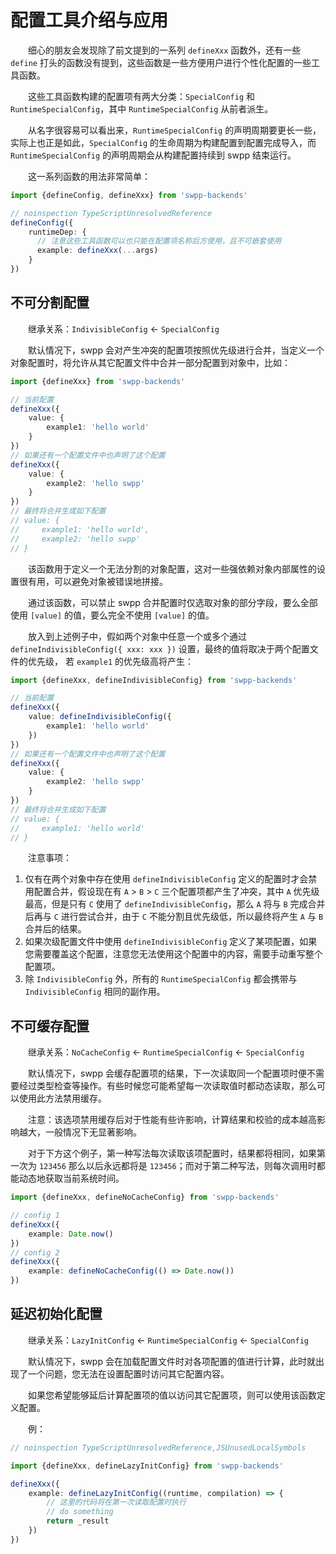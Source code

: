 # 配置工具介绍与应用

&emsp;&emsp;细心的朋友会发现除了前文提到的一系列 `defineXxx` 函数外，还有一些 `define` 打头的函数没有提到，这些函数是一些方便用户进行个性化配置的一些工具函数。

&emsp;&emsp;这些工具函数构建的配置项有两大分类：`SpecialConfig` 和 `RuntimeSpecialConfig`，其中 `RuntimeSpecialConfig` 从前者派生。

&emsp;&emsp;从名字很容易可以看出来，`RuntimeSpecialConfig` 的声明周期要更长一些，实际上也正是如此，`SpecialConfig` 的生命周期为构建配置到配置完成导入，而 `RuntimeSpecialConfig` 的声明周期会从构建配置持续到 swpp 结束运行。

&emsp;&emsp;这一系列函数的用法非常简单：

```typescript
import {defineConfig, defineXxx} from 'swpp-backends'

// noinspection TypeScriptUnresolvedReference
defineConfig({
    runtimeDep: {
      // 注意这些工具函数可以也只能在配置项名称后方使用，且不可嵌套使用
      example: defineXxx(...args)
    }
})
```

## 不可分割配置

&emsp;&emsp;继承关系：`IndivisibleConfig` \<- `SpecialConfig`

&emsp;&emsp;默认情况下，swpp 会对产生冲突的配置项按照优先级进行合并，当定义一个对象配置时，将允许从其它配置文件中合并一部分配置到对象中，比如：

```typescript
import {defineXxx} from 'swpp-backends'

// 当前配置
defineXxx({
    value: {
        example1: 'hello world'
    }
})
// 如果还有一个配置文件中也声明了这个配置
defineXxx({
    value: {
        example2: 'hello swpp'
    }
})
// 最终将合并生成如下配置
// value: {
//     example1: 'hello world',
//     example2: 'hello swpp'
// }
```
&emsp;&emsp;该函数用于定义一个无法分割的对象配置，这对一些强依赖对象内部属性的设置很有用，可以避免对象被错误地拼接。

&emsp;&emsp;通过该函数，可以禁止 swpp 合并配置时仅选取对象的部分字段，要么全部使用 `[value]` 的值，要么完全不使用 `[value]` 的值。

&emsp;&emsp;放入到上述例子中，假如两个对象中任意一个或多个通过 `defineIndivisibleConfig({ xxx: xxx })` 设置，最终的值将取决于两个配置文件的优先级， 若 `example1` 的优先级高将产生：

```typescript
import {defineXxx, defineIndivisibleConfig} from 'swpp-backends'

// 当前配置
defineXxx({
    value: defineIndivisibleConfig({
        example1: 'hello world'
    })
})
// 如果还有一个配置文件中也声明了这个配置
defineXxx({
    value: {
        example2: 'hello swpp'
    }
})
// 最终将合并生成如下配置
// value: {
//     example1: 'hello world'
// }
```

&emsp;&emsp;注意事项：

1. 仅有在两个对象中存在使用 `defineIndivisibleConfig` 定义的配置时才会禁用配置合并，假设现在有 `A` > `B` > `C` 三个配置项都产生了冲突，其中 `A` 优先级最高，但是只有 `C` 使用了 `defineIndivisibleConfig`，那么 `A` 将与 `B` 完成合并后再与 `C` 进行尝试合并，由于 `C` 不能分割且优先级低，所以最终将产生 `A` 与 `B` 合并后的结果。
2. 如果次级配置文件中使用 `defineIndivisibleConfig` 定义了某项配置，如果您需要覆盖这个配置，注意您无法使用这个配置中的内容，需要手动重写整个配置项。
3. 除 `IndivisibleConfig` 外，所有的 `RuntimeSpecialConfig` 都会携带与 `IndivisibleConfig` 相同的副作用。

## 不可缓存配置

&emsp;&emsp;继承关系：`NoCacheConfig` \<- `RuntimeSpecialConfig` \<- `SpecialConfig`

&emsp;&emsp;默认情况下，swpp 会缓存配置项的结果，下一次读取同一个配置项时便不需要经过类型检查等操作。有些时候您可能希望每一次读取值时都动态读取，那么可以使用此方法禁用缓存。

&emsp;&emsp;注意：该选项禁用缓存后对于性能有些许影响，计算结果和校验的成本越高影响越大，一般情况下无显著影响。

&emsp;&emsp;对于下方这个例子，第一种写法每次读取该项配置时，结果都将相同，如果第一次为 `123456` 那么以后永远都将是 `123456`；而对于第二种写法，则每次调用时都能动态地获取当前系统时间。

```typescript
import {defineXxx, defineNoCacheConfig} from 'swpp-backends'

// config 1
defineXxx({
    example: Date.now()
})
// config 2
defineXxx({
    example: defineNoCacheConfig(() => Date.now())
})
```

## 延迟初始化配置

&emsp;&emsp;继承关系：`LazyInitConfig` \<- `RuntimeSpecialConfig` \<- `SpecialConfig`

&emsp;&emsp;默认情况下，swpp 会在加载配置文件时对各项配置的值进行计算，此时就出现了一个问题，您无法在设置配置时访问其它配置内容。

&emsp;&emsp;如果您希望能够延后计算配置项的值以访问其它配置项，则可以使用该函数定义配置。

&emsp;&emsp;例：

```typescript
// noinspection TypeScriptUnresolvedReference,JSUnusedLocalSymbols

import {defineXxx, defineLazyInitConfig} from 'swpp-backends'

defineXxx({
    example: defineLazyInitConfig((runtime, compilation) => {
        // 这里的代码将在第一次读取配置时执行
        // do something
        return _result
    })
})
```